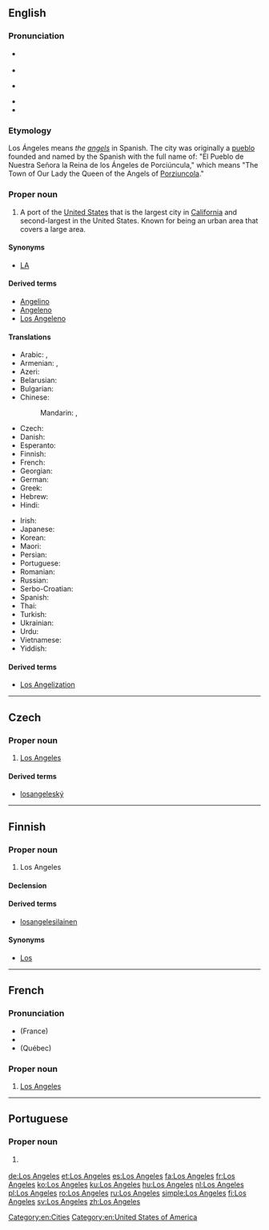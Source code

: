 {{also|Los Ángeles}}
==English==
{{wikipedia}}

===Pronunciation===
* {{a|UK}} {{IPA|/lɒs ˈændʒɪliːz/|lang=en}}
* {{audio|en-uk-Los Angeles.ogg|Audio (UK)}}
* {{a|US}} {{IPA|/lɔs ˈændʒələs/|/lɔs ˈæŋɡələs/|lang=en}}
* {{audio|En-us-Los Angeles.ogg|Audio (US)}}
* {{audio|En-ca-Los Angeles.ogg|Audio (CA)}}

===Etymology===
Los Ángeles means ''the [[angels]]'' in Spanish. The city was originally a [[pueblo]] founded and named by the Spanish with the full name of: "El Pueblo de Nuestra Señora la Reina de los Ángeles de Porciúncula," which means "The Town of Our Lady the Queen of the Angels of [[w:Porziuncola|Porziuncola]]."

===Proper noun===
{{en-proper noun|head=[[los|Los]] [[ángeles|Angeles]]}}

# A port of the [[United States]] that is the largest city in [[California]] and second-largest in the United States. Known for being an urban area that covers a large area.

====Synonyms====
* [[LA]]

====Derived terms====
* [[Angelino]]
* [[Angeleno]]
* [[Los Angeleno]]

====Translations====
{{trans-top|largest city in California}}
* Arabic: {{t|ar|لوس انجليس|m|tr=luus anjilis}}, {{t|ar|لوس أنجلوس|m|tr=luus anjiluus}}
* Armenian: {{t|hy|Լոս Անջելես|tr=Los Anǰeles}}, {{t|hy|Լոս|tr=Los}}
* Azeri: {{t|az|Los-Anceles}}
* Belarusian: {{t|be|Лос-Анджэлес|m|tr=Los-Ándželes}}
* Bulgarian: {{t|bg|Лос Анджелис|m|tr=Los Ánželis}}
* Chinese:
*: Mandarin: {{t|cmn|洛杉磯|sc=Hani}}, {{t+|cmn|洛杉矶|tr=Luòshānjī|sc=Hani}}
* Czech: {{t|cs|Los Angeles}}
* Danish: {{t|da|Los Angeles}}
* Esperanto: {{t|eo|Los-Anĝeleso}}
* Finnish: {{t+|fi|Los Angeles}}
* French: {{t+|fr|Los Angeles}}
* Georgian: {{t|ka|ლოს-ანჯელესი|sc=Geor}}
* German: {{t+|de|Los Angeles}}
* Greek: {{t+|el|Λος Άντζελες|tr=Los Ántzeles}}
* Hebrew: {{t|he|לוס אנג'לס}}
* Hindi: {{t|hi|लॉस ऐन्जेलिस|tr=lŏs ainjēlis}}
{{trans-mid}}
* Irish: {{t|ga|Cathair na nAingeal|f}}
* Japanese: {{t|ja|ロサンゼルス|tr=Rosanzerusu}}
* Korean: {{t+|ko|로스앤젤레스|tr=Loseu-aenjelleseu|sc=Hang}}
* Maori: {{t|mi|Ngā Ānahera}}
* Persian: {{t+|fa|لس‌آنجلس}}
* Portuguese: {{t|pt|Los Angeles|f}}
* Romanian: {{t+|ro|Los Angeles}}
* Russian: {{t|ru|Лос-Анджелес|m|tr=Los-Ándželes}}
* Serbo-Croatian: {{t|sh|Лос Анџелес|m|tr=Los Andželes|sc=Cyrl}}
* Spanish: {{t+|es|Los Ángeles|m}}
* Thai: {{t|th|ลอสแอนเจลิส|tr=lôt ae-nor-jay-lít}}
* Turkish: {{t|tr|Los Angeles}}
* Ukrainian: {{t|uk|Лос-Анджелес|m|tr=Los-Ándželes}}
* Urdu: {{t|ur|لاس اینجلس}}
* Vietnamese: {{t|vi|Lốt An giơ lét}}
* Yiddish: {{t|yi|לאָס־אַנדזשעלעס|tr=Los-Andželes|sc=Hebr}}
{{trans-bottom}}

====Derived terms====
* [[Los Angelization]]

[[Category:en:Cities]]
[[Category:en:United States of America]]

----

==Czech==

===Proper noun===
{{cs-proper noun|g=n}}

# [[#English|Los Angeles]]

====Derived terms====
* [[losangeleský]]

----

==Finnish==

===Proper noun===
{{fi-proper noun}}

# Los Angeles

====Declension====
{{fi-decl-risti|Los Angeles|||a|nopl=1|i=0}}

====Derived terms====
* [[losangelesilainen]]

====Synonyms====
* [[Los]] {{qualifier|informal}}

----

==French==

===Pronunciation===
* (France) {{IPA|/lɔ.s‿ɑ̃.dʒə.lɛs/|lang=fr}}
* {{audio|Fr-Paris--Los Angeles.ogg|Audio (Paris)}}
* (Québec) {{IPA|/lɔ.s‿ɑ̃.ʒɛl/|/lɔ.s‿an.dʒe.lɛs/|lang=fr}}

===Proper noun===
{{fr-proper noun}}

# [[Los Angeles#English|Los Angeles]]

----

==Portuguese==

===Proper noun===
{{pt-proper noun|f}}

# {{l/en|Los Angeles}} {{gloss|largest city in California}}

[[de:Los Angeles]]
[[et:Los Angeles]]
[[es:Los Angeles]]
[[fa:Los Angeles]]
[[fr:Los Angeles]]
[[ko:Los Angeles]]
[[ku:Los Angeles]]
[[hu:Los Angeles]]
[[nl:Los Angeles]]
[[pl:Los Angeles]]
[[ro:Los Angeles]]
[[ru:Los Angeles]]
[[simple:Los Angeles]]
[[fi:Los Angeles]]
[[sv:Los Angeles]]
[[zh:Los Angeles]]